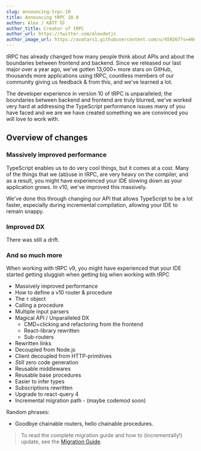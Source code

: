 ```yaml
---
slug: announcing-trpc-10
title: Announcing tRPC 10.0
author: Alex / KATT 🐱
author_title: Creator of tRPC
author_url: https://twitter.com/alexdotjs
author_image_url: https://avatars1.githubusercontent.com/u/459267?s=460&v=4
---
```


tRPC has already changed how many people think about APIs and about the boundaries between frontend and backend. Since we released our last major over a year ago, we've gotten 13,000+ more stars on GitHub, thousands more applications using tRPC, countless members of our community giving us feedback & from this, and we've learned a lot.

The developer experience in version 10 of tRPC is unparalleled; the boundaries between backend and frontend are truly blurred, we've worked very hard at addressing the TypeScript performance issues many of you have faced and we are we have created something we are convinced you will love to work with.

## Overview of changes

### Massively improved performance

TypeScript enables us to do very cool things, but it comes at a cost. Many of the things that we (ab)use in tRPC, are very heavy on the compiler, and as a result, you might have experienced your IDE slowing down as your application grows. In v10, we've improved this massively.

We've done this through changing our API that allows TypeScript to be a lot faster, especially during incremental compilation, allowing your IDE to remain snappy.

### Improved DX

There was still a drift.

### And so much more

When working with tRPC v9, you might have experienced that your IDE started getting sluggish when getting big when working with tRPC

- Massively improved performance
- How to define a v10 router & procedure
- The `t` object
- Calling a procedure
- Multiple input parsers
- Magical API / Unparalleled DX
  - CMD+clicking and refactoring from the frontend
  - React-library rewritten
  - Sub-routers
- Rewritten links
- Decoupled from Node.js
- Client decoupled from HTTP-primitives
- _Still_ zero code generation
- Reusable middlewares
- Reusable base procedures
- Easier to infer types
- Subscriptions rewritten
- Upgrade to react-query 4
- Incremental migration path - (maybe codemod soon)

Random phrases:

- Goodbye chainable routers, hello chainable procedures.

> To read the complete migration guide and how to (incrementally!) update, see the [Migration Guide](https://trpc.io/docs/v10/migrate-from-v9-to-v10).
